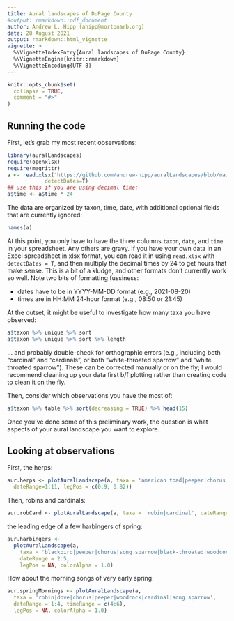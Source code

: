 ```yaml
---
title: Aural landscapes of DuPage County
#output: rmarkdown::pdf_document
author: Andrew L. Hipp (ahipp@mortonarb.org)
date: 28 August 2021
output: rmarkdown::html_vignette
vignette: >
  %\VignetteIndexEntry{Aural landscapes of DuPage County}
  %\VignetteEngine{knitr::rmarkdown}
  %\VignetteEncoding{UTF-8}
---
```


```r
knitr::opts_chunk$set(
  collapse = TRUE,
  comment = "#>"
)
```

## Running the code
First, let's grab my most recent observations:
```r
library(auralLandscapes)
require(openxlsx)
require(magrittr)
a <- read.xlsx('https://github.com/andrew-hipp/auralLandscapes/blob/main/data/auralObservations.xlsx?raw=true',
            detectDates=T)
## use this if you are using decimal time:
a$time <- a$time * 24
```

The data are organized by taxon, time, date, with additional optional fields that are currently ignored:

```r
names(a)
```

At this point, you only have to have the three columns `taxon`, `date`, and `time` in your spreadsheet. Any others are gravy. If you have your own data in an Excel spreadsheet in xlsx format, you can read it in using `read.xlsx` with `detectDates = T`, and then multiply the decimal times by 24 to get hours that make sense. This is a bit of a kludge, and other formats don't currently work so well. Note two bits of formatting fussiness:

 * dates have to be in YYYY-MM-DD format (e.g., 2021-08-20)
 * times are in HH:MM 24-hour format (e.g., 08:50 or 21:45)

At the outset, it might be useful to investigate how many taxa you have observed:

```r
a$taxon %>% unique %>% sort
a$taxon %>% unique %>% sort %>% length
```

... and probably double-check for orthographic errors (e.g., including both "cardinal" and "cardinals", or both "white-throated sparrow" and "white throated sparrow"). These can be corrected manually or on the fly; I would recommend cleaning up your data first b/f plotting rather than creating code to clean it on the fly.

Then, consider which observations you have the most of:

```r
a$taxon %>% table %>% sort(decreasing = TRUE) %>% head(15)
```

Once you've done some of this preliminary work, the question is what aspects of your aural landscape you want to explore.

## Looking at observations
First, the herps:
```r
aur.herps <- plotAuralLandscape(a, taxa = 'american toad|peeper|chorus',
  dateRange=1:11, legPos = c(0.9, 0.82))
```

Then, robins and cardinals:
```r
aur.robCard <- plotAuralLandscape(a, taxa = 'robin|cardinal', dateRange=c(1:11))
```

the leading edge of a few harbingers of spring:
```r
aur.harbingers <-
  plotAuralLandscape(a,
    taxa = 'blackbird|peeper|chorus|song sparrow|black-throated|woodcock',
    dateRange = 2:5,
    legPos = NA, colorAlpha = 1.0)
```

How about the morning songs of very early spring:
```r
aur.springMornings <- plotAuralLandscape(a,
  taxa = 'robin|dove|chorus|peeper|woodcock|cardinal|song sparrow',
  dateRange = 1:4, timeRange = c(4:6),
  legPos = NA, colorAlpha = 1.0)
```
